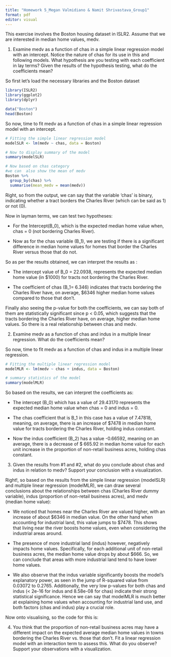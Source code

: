 ```yaml
---
title: "Homework 5_Megan Valmidiano & Namit Shrivastava_Group1"
format: pdf
editor: visual
---
```

This exercise involves the Boston housing dataset in ISLR2. Assume that we are interested
in median home values, medv.

1. Examine medv as a function of chas in a simple linear regression model with an intercept.
Notice the nature of chas for its use in this and following models. What hypothesis are you
testing with each coefficient in lay terms? Given the results of the hypothesis testing, what
do the coefficients mean?


So first let's load the necessary libraries and the Boston dataset
```r
library(ISLR2)
library(ggplot2)
library(dplyr)

data("Boston")
head(Boston)
```

So now, time to fit medv as a function of chas in a simple linear regression model with an intercept.
```r
# Fitting the simple linear regression model
modelSLR <- lm(medv ~ chas, data = Boston)

# Now to display summary of the model
summary(modelSLR)

# Now based on chas category
#we can  also show the mean of medv
Boston %>%
  group_by(chas) %>%
  summarise(mean_medv = mean(medv))
```
Right, so from the output, we can say that the variable 'chas' is binary, indicating whether a 
tract borders the Charles River (which can be said as 1) or not (0).

Now in layman terms, we can test two hypotheses:

* For the Intercept(B_0), which is the expected median home value when, chas = 0 (not bordering Charles River).

* Now as for the chas variable (B_1), we are testing if there is a significant difference in median home values 
for homes that border the Charles River versus those that do not.

So as per the results obtained, we can interpret the results as :

* The intercept value of B_0 = 22.0938, represents the expected median home value (in $1000) for tracts not bordering the Charles River.

* The coefficient of chas (B_1= 6.346) indicates that tracts bordering the Charles River have, on average, 
$6346 higher median home values compared to those that don't.

Finally also seeing the p-value for both the coefficients, we can say both of them are statistically significant since p < 0.05, 
which suggests that the tracts bordering the Charles River have, on average, higher median home values. So there is a real relationship
between chas and medv.

2. Examine medv as a function of chas and indus in a multiple linear regression. What do the
coefficients mean?

So now, time to fit medv as a function of chas and indus in a multiple linear regression.
```r
# Fitting the multiple linear regression model
modelMLR <- lm(medv ~ chas + indus, data = Boston)

# summary statistics of the model
summary(modelMLR)
```
So based on the results, we can interpret the coefficients as:

* The intercept (B_0) which has a value of 29.43170 represents the expected median home value when chas = 0 and indus = 0.

* The chas coefficient that is B_1 in this case has a value of 7.47818, meaning, on average, there is an
increase of $7478 in median home value for tracts bordering the Charles River, holding indus constant.

* Now the indus coefficient (B_2) has a value -0.66592, meaning on an average, there is a decrease of $ 665.92 in median 
home value for each unit increase in the proportion of non-retail business acres, holding chas constant.

3. Given the results from #1 and #2, what do you conclude about chas and indus in relation
to medv? Support your conclusion with a visualization.

Right!, so based on the results from the simple linear regression (modelSLR) and multiple linear regression (modelMLR),
we can draw several conclusions about the relationships between chas (Charles River dummy variable), 
indus (proportion of non-retail business acres), and medv (median home value):

* We noticed that homes near the Charles River are valued higher, with an increase of about $6346 in median value. On the other hand
when accounting for industrial land, this value jumps to $7478. This shows that living near the river boosts home values, 
even when considering the industrial areas around.

* The presence of more industrial land (indus) however, negatively impacts home values. Specifically, for each additional unit of non-retail 
business acres, the median home value drops by about $666. So, we can conclude that areas with more industrial 
land tend to have lower home values.

* We also observe that the indus variable significantly boosts the model's explanatory power, as seen in the jump of R-squared value 
from 0.03072 to 0.2765. Additionally, the very low p-values for both chas and indus (< 2e-16 for indus and 8.58e-08 for chas) 
indicate their strong statistical significance. Hence we can say that modelMLR is much better at explaining home values when accounting 
for industrial land use, and both factors (chas and indus) play a crucial role.

Now onto visualising, so the code for this is:


4. You think that the proportion of non-retail business acres may have a different impact on
the expected average median home values in towns bordering the Charles River vs. those that
don’t. Fit a linear regression model with an interaction term to assess this. What do you
observe? Support your observations with a visualization.


